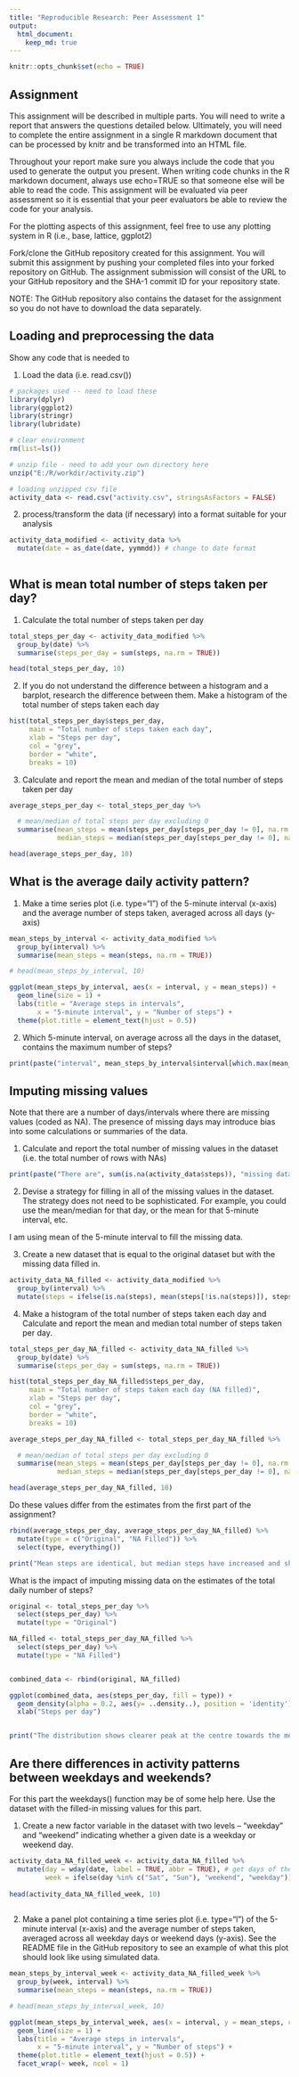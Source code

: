 ```yaml
---
title: "Reproducible Research: Peer Assessment 1"
output: 
  html_document:
    keep_md: true
---
```


```r
knitr::opts_chunk$set(echo = TRUE)
```

## Assignment

This assignment will be described in multiple parts. You will need to write a report that answers the questions detailed below. Ultimately, you will need to complete the entire assignment in a single R markdown document that can be processed by knitr and be transformed into an HTML file.

Throughout your report make sure you always include the code that you used to generate the output you present. When writing code chunks in the R markdown document, always use \color{red}{\verb|echo = TRUE|}echo=TRUE so that someone else will be able to read the code. This assignment will be evaluated via peer assessment so it is essential that your peer evaluators be able to review the code for your analysis.

For the plotting aspects of this assignment, feel free to use any plotting system in R (i.e., base, lattice, ggplot2)

Fork/clone the GitHub repository created for this assignment. You will submit this assignment by pushing your completed files into your forked repository on GitHub. The assignment submission will consist of the URL to your GitHub repository and the SHA-1 commit ID for your repository state.

NOTE: The GitHub repository also contains the dataset for the assignment so you do not have to download the data separately.

## Loading and preprocessing the data
Show any code that is needed to

1. Load the data (i.e. read.csv())

```r

# packages used -- need to load these
library(dplyr)
library(ggplot2)
library(stringr)
library(lubridate)

# clear environment
rm(list=ls())

# unzip file - need to add your own directory here
unzip("E:/R/workdir/activity.zip")

# loading unzipped csv file
activity_data <- read.csv("activity.csv", stringsAsFactors = FALSE)
```

2. process/transform the data (if necessary) into a format suitable for your analysis

```r


activity_data_modified <- activity_data %>%
  mutate(date = as_date(date, yymmdd)) # change to date format
  
```


## What is mean total number of steps taken per day?
1. Calculate the total number of steps taken per day

```r

total_steps_per_day <- activity_data_modified %>%
  group_by(date) %>%
  summarise(steps_per_day = sum(steps, na.rm = TRUE))

head(total_steps_per_day, 10)

```

2. If you do not understand the difference between a histogram and a barplot, research the difference between them. Make a histogram of the total number of steps taken each day

```r

hist(total_steps_per_day$steps_per_day,
     main = "Total number of steps taken each day",
     xlab = "Steps per day",
     col = "grey",
     border = "white",
     breaks = 10)

```


3. Calculate and report the mean and median of the total number of steps taken per day

```r

average_steps_per_day <- total_steps_per_day %>%

  # mean/median of total steps per day excluding 0
  summarise(mean_steps = mean(steps_per_day[steps_per_day != 0], na.rm = TRUE), 
            median_steps = median(steps_per_day[steps_per_day != 0], na.rm = TRUE)) 

head(average_steps_per_day, 10)

```


## What is the average daily activity pattern?

1. Make a time series plot (i.e. \color{red}{\verb|type = "l"|}type="l") of the 5-minute interval (x-axis) and the average number of steps taken, averaged across all days (y-axis)

```r
mean_steps_by_interval <- activity_data_modified %>%
  group_by(interval) %>%
  summarise(mean_steps = mean(steps, na.rm = TRUE))

# head(mean_steps_by_interval, 10)

ggplot(mean_steps_by_interval, aes(x = interval, y = mean_steps)) + 
  geom_line(size = 1) +
  labs(title = "Average steps in intervals", 
       x = "5-minute interval", y = "Number of steps") +
  theme(plot.title = element_text(hjust = 0.5))

```

2. Which 5-minute interval, on average across all the days in the dataset, contains the maximum number of steps?

```r
print(paste("interval", mean_steps_by_interval$interval[which.max(mean_steps_by_interval$mean_steps)], "contains the maximum number of steps."))
```

## Imputing missing values

Note that there are a number of days/intervals where there are missing values (coded as \color{red}{\verb|NA|}NA). The presence of missing days may introduce bias into some calculations or summaries of the data.

1. Calculate and report the total number of missing values in the dataset (i.e. the total number of rows with \color{red}{\verb|NA|}NAs)

```r
print(paste("There are", sum(is.na(activity_data$steps)), "missing data."))
```

2. Devise a strategy for filling in all of the missing values in the dataset. The strategy does not need to be sophisticated. For example, you could use the mean/median for that day, or the mean for that 5-minute interval, etc.

I am using mean of the 5-minute interval to fill the missing data.

3. Create a new dataset that is equal to the original dataset but with the missing data filled in.

```r

activity_data_NA_filled <- activity_data_modified %>%
  group_by(interval) %>%
  mutate(steps = ifelse(is.na(steps), mean(steps[!is.na(steps)]), steps))

```

4. Make a histogram of the total number of steps taken each day and Calculate and report the mean and median total number of steps taken per day. 


```r

total_steps_per_day_NA_filled <- activity_data_NA_filled %>%
  group_by(date) %>%
  summarise(steps_per_day = sum(steps, na.rm = TRUE))

hist(total_steps_per_day_NA_filled$steps_per_day,
     main = "Total number of steps taken each day (NA filled)",
     xlab = "Steps per day",
     col = "grey",
     border = "white",
     breaks = 10)

average_steps_per_day_NA_filled <- total_steps_per_day_NA_filled %>%

  # mean/median of total steps per day excluding 0
  summarise(mean_steps = mean(steps_per_day[steps_per_day != 0], na.rm = TRUE), 
            median_steps = median(steps_per_day[steps_per_day != 0], na.rm = TRUE)) 

head(average_steps_per_day_NA_filled, 10)

```


Do these values differ from the estimates from the first part of the assignment? 

```r

rbind(average_steps_per_day, average_steps_per_day_NA_filled) %>%
  mutate(type = c("Original", "NA Filled")) %>%
  select(type, everything())

print("Mean steps are identical, but median steps have increased and shows identical number as the mean.")

```


What is the impact of imputing missing data on the estimates of the total daily number of steps?

```r

original <- total_steps_per_day %>%
  select(steps_per_day) %>%
  mutate(type = "Original")

NA_filled <- total_steps_per_day_NA_filled %>%
  select(steps_per_day) %>%
  mutate(type = "NA Filled")


combined_data <- rbind(original, NA_filled)

ggplot(combined_data, aes(steps_per_day, fill = type)) + 
  geom_density(alpha = 0.2, aes(y= ..density..), position = 'identity') +
  xlab("Steps per day")


print("The distribution shows clearer peak at the centre towards the mean.")
```


## Are there differences in activity patterns between weekdays and weekends?

For this part the \color{red}{\verb|weekdays()|}weekdays() function may be of some help here. Use the dataset with the filled-in missing values for this part.



1. Create a new factor variable in the dataset with two levels – “weekday” and “weekend” indicating whether a given date is a weekday or weekend day.

```r

activity_data_NA_filled_week <- activity_data_NA_filled %>%
  mutate(day = wday(date, label = TRUE, abbr = TRUE), # get days of the week
         week = ifelse(day %in% c("Sat", "Sun"), "weekend", "weekday"))
  
head(activity_data_NA_filled_week, 10)
  
```



2. Make a panel plot containing a time series plot (i.e. \color{red}{\verb|type = "l"|}type="l") of the 5-minute interval (x-axis) and the average number of steps taken, averaged across all weekday days or weekend days (y-axis). See the README file in the GitHub repository to see an example of what this plot should look like using simulated data.


```r

mean_steps_by_interval_week <- activity_data_NA_filled_week %>%
  group_by(week, interval) %>%
  summarise(mean_steps = mean(steps, na.rm = TRUE))

# head(mean_steps_by_interval_week, 10)

ggplot(mean_steps_by_interval_week, aes(x = interval, y = mean_steps, color = factor(week))) + 
  geom_line(size = 1) +
  labs(title = "Average steps in intervals", 
       x = "5-minute interval", y = "Number of steps") +
  theme(plot.title = element_text(hjust = 0.5)) +
  facet_wrap(~ week, ncol = 1)


```
